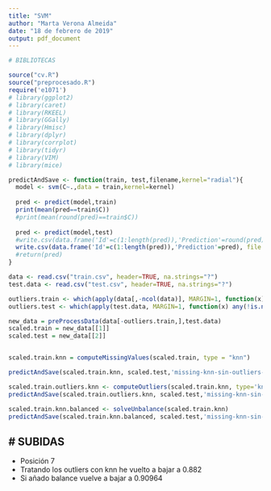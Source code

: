 ```yaml
---
title: "SVM"
author: "Marta Verona Almeida"
date: "18 de febrero de 2019"
output: pdf_document
---
```


```r
# BIBLIOTECAS

source("cv.R")
source("preprocesado.R")
require('e1071')
# library(ggplot2)
# library(caret)
# library(RKEEL)
# library(GGally)
# library(Hmisc)
# library(dplyr)
# library(corrplot)
# library(tidyr)
# library(VIM)
# library(mice)
```

```r
predictAndSave <- function(train, test,filename,kernel="radial"){
  model <- svm(C~.,data = train,kernel=kernel)
  
  pred <- predict(model,train)
  print(mean(pred==train$C))
  #print(mean(round(pred)==train$C))
  
  pred <- predict(model,test)
  #write.csv(data.frame('Id'=c(1:length(pred)),'Prediction'=round(pred)), file = filename, row.names=FALSE)
  write.csv(data.frame('Id'=c(1:length(pred)),'Prediction'=pred), file = filename, row.names=FALSE)
  #return(pred)
}
```

```r
data <- read.csv("train.csv", header=TRUE, na.strings="?")
test.data <- read.csv("test.csv", header=TRUE, na.strings="?")

```


```r
outliers.train <- which(apply(data[,-ncol(data)], MARGIN=1, function(x) any(!is.na(x) & x < -68000)))
outliers.test <- which(apply(test.data, MARGIN=1, function(x) any(!is.na(x) && x < -68000)))

new_data = preProcessData(data[-outliers.train,],test.data)
scaled.train = new_data[[1]]
scaled.test = new_data[[2]]


scaled.train.knn = computeMissingValues(scaled.train, type = "knn")

predictAndSave(scaled.train.knn, scaled.test,'missing-knn-sin-outliers-raros.csv',kernel="radial")
```

```r
scaled.train.outliers.knn <- computeOutliers(scaled.train.knn, type='knn')
predictAndSave(scaled.train.outliers.knn, scaled.test,'missing-knn-sin-outliers-raros-outliers-knn.csv',kernel="radial")
```

```r
scaled.train.knn.balanced <- solveUnbalance(scaled.train.knn)
predictAndSave(scaled.train.knn.balanced, scaled.test,'missing-knn-sin-outliers-raros--balance.csv',kernel="radial")
```

# SUBIDAS
---
- Posición 7
- Tratando los outliers con knn he vuelto a bajar a 0.882
- Si añado balance vuelve a bajar a 0.90964